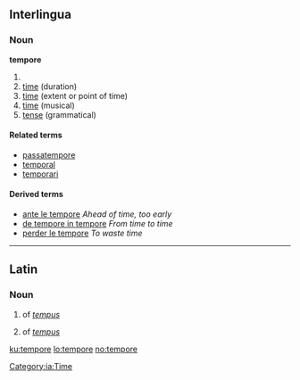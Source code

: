 ==Interlingua==

===Noun===
'''tempore'''

# 
# [[time]] (duration)
# [[time]] (extent or point of time)
# [[time]] (musical)
# [[tense]] (grammatical)

====Related terms====
* [[passatempore]]
* [[temporal]]
* [[temporari]]

====Derived terms====
* [[ante le tempore]] ''Ahead of time, too early''
* [[de tempore in tempore]] ''From time to time''
* [[perder le tempore]] ''To waste time''

[[Category:ia:Time]]

----

==Latin==

===Noun===
{{infl|la|noun form}}

# {{dative}} {{singular}} of ''[[tempus#Latin|tempus]]''
# {{ablative}} {{singular}} of ''[[tempus#Latin|tempus]]''

[[ku:tempore]]
[[lo:tempore]]
[[no:tempore]]